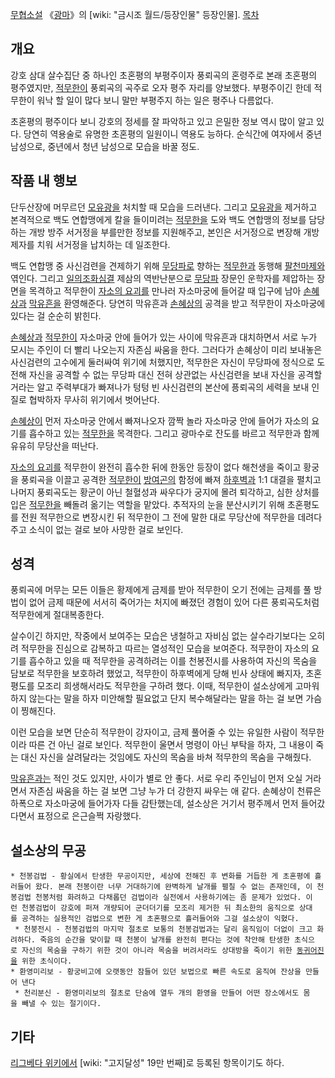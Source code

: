 [[무협소설]] 《[[광마]]》의 [wiki: "금시조 월드/등장인물" 등장인물].
[[목차]]
== 개요 ==
강호 삼대 살수집단 중 하나인 초혼평의 부평주이자 풍뢰곡의 혼령주로 본래 초혼평의 평주였지만, [[적무한]]이 풍뢰곡의 곡주로 오자 평주 자리를 양보했다. 부평주이긴 한데 적무한이 워낙 할 일이 많다 보니 말만 부평주지 하는 일은 평주나 다름없다.

초혼평의 평주이다 보니 강호의 정세를 잘 파악하고 있고 은밀한 정보 역시 많이 알고 있다. 당연히 역용술로 유명한 초혼평의 일원이니 역용도 능하다. 순식간에 여자에서 중년 남성으로, 중년에서 청년 남성으로 모습을 바꿀 정도.

== 작품 내 행보 ==
단두산장에 머무르던 [[모유광]]을 처치할 때 모습을 드러낸다. 그리고 [[모유광]]을 제거하고 본격적으로 백도 연합맹에게 칼을 들이미려는 [[적무한]]을 도와 백도 연합맹의 정보를 담당하는 개방 방주 서거정을 부를만한 정보를 지원해주고, 본인은 서거정으로 변장해 개방 제자를 치워 서거정을 납치하는 데 일조한다.

백도 연합맹 중 사신검련을 견제하기 위해 [[무당파]]로 향하는 [[적무한]]과 동행해 [[팔천마제]]와 엮인다. 그리고 [[일의조화심결]] 제삼의 역반난분으로 [[무당파]] 장문인 운학자를 제압하는 장면을 목격하고 적무한이 [[자소의 요괴]]를 만나러 자소마궁에 들어갈 때 입구에 남아 [[손혜상]]과 [[막유흔]]을 환영해준다. 당연히 막유흔과 [[손혜상]]의 공격을 받고 적무한이 자소마궁에 있다는 걸 순순히 밝힌다.

[[손혜상]]과 [[적무한]]이 자소마궁 안에 들어가 있는 사이에 막유흔과 대치하면서 서로 누가 모시는 주인이 더 빨리 나오는지 자존심 싸움을 한다. 그러다가 손혜상이 미리 보내놓은 사신검련의 고수에게 둘러싸여 위기에 처했지만, 적무한은 자신이 무당파에 정식으로 도전해 자신을 공격할 수 없는 무당파 대신 전혀 상관없는 사신검련을 보내 자신을 공격할 거라는 알고 주력부대가 빠져나가 텅텅 빈 사신검련의 본산에 픙뢰곡의 세력을 보내 인질로 협박하자 무사히 위기에서 벗어난다.

[[손혜상]]이 먼저 자소마궁 안에서 빠져나오자 깜짝 놀라 자소마궁 안에 들어가 자소의 요기를 흡수하고 있는 [[적무한]]을 목격한다. 그리고 광마수로 잔도를 바르고 적무한과 함께 유유히 무당산을 떠난다.

[[자소의 요괴]]를 적무한이 완전히 흡수한 뒤에 한동안 등장이 없다 해천생을 죽이고 황궁을 풍뢰곡을 이끌고 공격한 [[적무한]]이 [[방여곤]]의 함정에 빠져 [[하후벽]]과 1:1 대결을 펼치고 나머지 풍뢰곡도는 황군이 아닌 철혈성과 싸우다가 궁지에 몰려 퇴각하고, 심한 상처를 입은 [[적무한]]을 빼돌려 옮기는 역할을 맡았다. 추적자의 눈을 분산시키기 위해 초혼평도를 전원 적무한으로 변장시킨 뒤 적무한이 그 전에 말한 대로 무당산에 적무한을 데려다 주고 소식이 없는 걸로 보아 사망한 걸로 보인다.

== 성격 ==
풍뢰곡에 머무는 모든 이들은 황제에게 금제를 받아 적무한이 오기 전에는 금제를 풀 방법이 없어 금제 때문에 서서히 죽어가는 처지에 빠졌던 경험이 있어 다른 풍뢰곡도처럼 적무한에게 절대복종한다.

살수이긴 하지만, 작중에서 보여주는 모습은 냉철하고 자비심 없는 살수라기보다는 오히려 적무한을 진심으로 감복하고 따르는 열성적인 모습을 보여준다. 적무한이 자소의 요기를 흡수하고 있을 때 적무한을 공격하려는 이를 천봉전시를 사용하여 자신의 목숨을 담보로 적무한을 보호하려 했었고, 적무한이 하후벽에게 당해 빈사 상태에 빠지자, 초혼평도를 모조리 희생해서라도 적무한을 구하려 했다. 이때, 적무한이 설소상에게 고마워하지 않는다는 말을 하자 미안해할 필요없고 단지 복수해달라는 말을 하는 걸 보면 가슴이 찡해진다.

이런 모습을 보면 단순히 적무한이 강자이고, 금제 풀어줄 수 있는 유일한 사람이 적무한이라 따른 건 아닌 걸로 보인다. 적무한이 울면서 명령이 아닌 부탁을 하자, 그 내용이 죽는 대신 자신을 살려달라는 것임에도 자신의 목숨을 바쳐 적무한의 목숨을 구해줬다.

[[막유흔]]과는 적인 것도 있지만, 사이가 별로 안 좋다. 서로 우리 주인님이 먼저 오실 거라면서 자존심 싸움을 하는 걸 보면 그냥 누가 더 강한지 싸우는 애 같다. 손혜상이 천류은하폭으로 자소마궁에 들어가자 다들 감탄했는데, 설소상은 거기서 평주께서 먼저 들어갔다면서 표정으로 은근슬쩍 자랑했다.

== 설소상의 무공 ==
 * 천봉검법 - 황실에서 탄생한 무공이지만, 세상에 전해진 후 변화를 거듭한 게 초혼평에 흘러들어 왔다. 본래 천봉이란 너무 거대하기에 완벽하게 날개를 펼칠 수 없는 존재인데, 이 천봉검법 천봉처럼 화려하고 다채롭던 검법이라 실전에서 사용하기에는 좀 문제가 있었다. 이런 천봉검법이 강호에 퍼져 개량되어 군더더기를 모조리 제거한 뒤 최소한의 움직으로 상대를 공격하는 실용적인 검법으로 변한 게 초혼평으로 흘러들어와 그걸 설소상이 익혔다.
  * 천붕전시 - 천봉검법의 마지막 절초로 보통의 천봉검법과는 달리 움직임이 더없이 크고 화려하다. 죽음의 순간을 맞이할 때 천봉이 날개를 완전히 편다는 것에 착안해 탄생한 초식으로 자신의 목숨을 구하기 위한 것이 아니라 목숨을 버려서라도 상대방을 죽이기 위한 [[동귀어진]]을 위한 초식이다.
 * 환영미리보 - 황궁비고에 오랫동안 잠들어 있던 보법으로 빠른 속도로 움직여 잔상을 만들어 낸다
  * 천리분신 - 환영미리보의 절초로 단숨에 열두 개의 환영을 만들어 어떤 장소에서도 몸을 빼낼 수 있는 절기이다.

== 기타 ==
[[리그베다 위키]]에서 [wiki: "고지달성" 19만 번째]로 등록된 항목이기도 하다.
